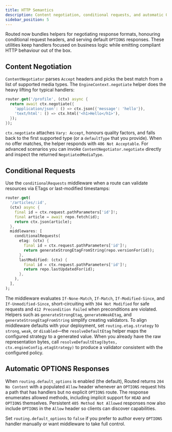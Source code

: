 ```yaml
---
title: HTTP Semantics
description: Content negotiation, conditional requests, and automatic OPTIONS responses
sidebar_position: 5
---
```


Routed now bundles helpers for negotiating response formats, honouring conditional request headers, and serving default `OPTIONS` responses. These utilities keep handlers focused on business logic while emitting compliant HTTP behaviour out of the box.

## Content Negotiation

`ContentNegotiator` parses `Accept` headers and picks the best match from a list of supported media types. The `EngineContext.negotiate` helper does the heavy lifting for typical handlers:

```dart
router.get('/profile', (ctx) async {
  return await ctx.negotiate({
    'application/json': () => ctx.json({'message': 'hello'}),
    'text/html': () => ctx.html('<h1>Hello</h1>'),
  });
});
```

`ctx.negotiate` attaches `Vary: Accept`, honours quality factors, and falls back to the first supported type (or a `defaultType` that you provide). When no offer matches, the helper responds with `406 Not Acceptable`. For advanced scenarios you can invoke `ContentNegotiator.negotiate` directly and inspect the returned `NegotiatedMediaType`.

## Conditional Requests

Use the `conditionalRequests` middleware when a route can validate resources via ETags or last-modified timestamps:

```dart
router.get(
  '/articles/:id',
  (ctx) async {
    final id = ctx.request.pathParameters['id']!;
    final article = await repo.fetch(id);
    return ctx.json(article);
  },
  middlewares: [
    conditionalRequests(
      etag: (ctx) {
        final id = ctx.request.pathParameters['id']!;
        return generateStrongEtagFromString(repo.versionFor(id));
      },
      lastModified: (ctx) {
        final id = ctx.request.pathParameters['id']!;
        return repo.lastUpdatedFor(id);
      },
    ),
  ],
);
```

The middleware evaluates `If-None-Match`, `If-Match`, `If-Modified-Since`, and `If-Unmodified-Since`, short-circuiting with `304 Not Modified` for safe requests and `412 Precondition Failed` when preconditions are violated. Helpers such as `generateStrongEtag`, `generateWeakEtag`, and `generateStrongEtagFromString` simplify creating validators. To align middleware defaults with your deployment, set `routing.etag.strategy` to `strong`, `weak`, or `disabled`—the `resolveDefaultEtag` helper maps the configured strategy to a generated value. When you already have the raw representation bytes, call `resolveDefaultEtag(bytes, ctx.engineConfig.etagStrategy)` to produce a validator consistent with the configured policy.

## Automatic OPTIONS Responses

When `routing.default_options` is enabled (the default), Routed returns `204 No Content` with a populated `Allow` header whenever an `OPTIONS` request hits a path that has handlers but no explicit `OPTIONS` route. The response enumerates allowed methods, including implicit support for `HEAD` and `OPTIONS` themselves. Persistent `405 Method Not Allowed` responses now also include `OPTIONS` in the `Allow` header so clients can discover capabilities.

Set `routing.default_options` to `false` if you prefer to author every `OPTIONS` handler manually or want middleware to take full control.
